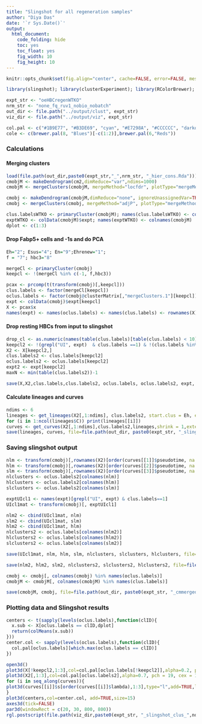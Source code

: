```yaml
---
title: "Slingshot for all regeneration samples"
author: "Diya Das"
date: '`r Sys.Date()`'
output:
  html_document:
    code_folding: hide
    toc: yes
    toc_float: yes
    fig_width: 10
    fig_height: 10
---
```


```r
knitr::opts_chunk$set(fig.align="center", cache=FALSE, error=FALSE, message=FALSE, warning=FALSE)

library(slingshot); library(clusterExperiment); library(RColorBrewer); library(rgl)
```
```r
expt_str <- "oeHBCregenWTKO"
nrm_str <- "none_fq_ruv1_nobio_nobatch"
out_dir <- file.path("../output/clust", expt_str)
viz_dir <- file.path("../output/viz", expt_str)

col.pal <- c("#1B9E77", "#B3DE69", "cyan", "#E7298A", "#CCCCCC", "darkorange3","#E6AB02", "#666666", "#6A3D9A", "cornflowerblue", "#CAB2D6", "#FF7F00", "#FFED6F", "brown1")
cole <- c(brewer.pal(8, "Blues")[-c(1:2)],brewer.pal(6,"Reds"))
```
### Calculations
#### Merging clusters
```r
load(file.path(out_dir,paste0(expt_str,"_",nrm_str, "_hier_cons.Rda")))
cmobjM <- makeDendrogram(cm2,dimReduce="var",ndims=1000)
cmobjM <- mergeClusters(cmobjM, mergeMethod="locfdr", plotType="mergeMethod", cutoff=0.18)

cmobj <- makeDendrogram(cmobjM,dimReduce="none", ignoreUnassignedVar=TRUE)
cmobj <- mergeClusters(cmobj, mergeMethod="adjP", plotType="mergeMethod", cutoff=0.07)

clus.labelsWTKO <- primaryCluster(cmobjM); names(clus.labelsWTKO) <- colnames(cmobjM)
exptWTKO <- colData(cmobjM)$expt; names(exptWTKO) <- colnames(cmobjM)
dplot <- c(1:3)
```
#### Drop Fabp5+ cells and -1s and do PCA 
```r
Eh="2"; Esus="4"; En="9";Ehrenew="1";
f = "7"; hbc3="8"

mergeCl <- primaryCluster(cmobj)
keepcl <- !(mergeCl %in% c(-1, f,hbc3)) 

pcax <- prcomp(t(transform(cmobj)[,keepcl]))
clus.labels <- factor(mergeCl[keepcl])
oclus.labels <- factor(cmobj@clusterMatrix[,"mergeClusters.1"][keepcl])
expt <- colData(cmobj)$expt[keepcl]
X <- pcax$x
names(expt) <- names(oclus.labels) <- names(clus.labels) <- rownames(X)
```
#### Drop resting HBCs from input to slingshot
```r
drop_cl <- as.numeric(names(table(clus.labels)[table(clus.labels) < 10]))
keepcl2 <- !(grepl("UI", expt)  & clus.labels ==1) & !(clus.labels %in% drop_cl)
X2 <- X[keepcl2,]
clus.labels2 <- clus.labels[keepcl2]
oclus.labels2 <- oclus.labels[keepcl2]
expt2 <- expt[keepcl2]
maxN <- min(table(clus.labels2))-1

save(X,X2,clus.labels,clus.labels2, oclus.labels, oclus.labels2, expt, expt2, col.pal, cole, keepcl2, keepcl, drop_cl, file=file.path(out_dir, paste0(expt_str,"_PCA.Rda")))
```

#### Calculate lineages and curves
```r
ndims <- 6
lineages <- get_lineages(X2[,1:ndims], clus.labels2, start.clus = Eh, end.clus = c(Esus, Ehrenew))
for (i in 1:ncol(lineages$C)) print(lineages[[i]])
curves <- get_curves(X2[,1:ndims],clus.labels2,lineages,shrink = 1,extend = "n")
save(lineages, curves, file=file.path(out_dir, paste0(expt_str, "_slingshot_out.Rda")))
```

### Saving slingshot output
```r

nlm <- transform(cmobj)[,rownames(X2)[order(curves[[1]]$pseudotime, na.last = NA)]]
hlm <- transform(cmobj)[,rownames(X2)[order(curves[[2]]$pseudotime, na.last = NA)]]
slm <- transform(cmobj)[,rownames(X2)[order(curves[[3]]$pseudotime, na.last = NA)]]
nlclusters <- oclus.labels2[colnames(nlm)]
hlclusters <- oclus.labels2[colnames(hlm)]
slclusters <- oclus.labels2[colnames(slm)]

exptUIcl1 <- names(expt)[grepl("UI", expt) & clus.labels==1]
UIcl1mat <- transform(cmobj)[, exptUIcl1]

nlm2 <- cbind(UIcl1mat, nlm)
slm2 <- cbind(UIcl1mat, slm)
hlm2 <- cbind(UIcl1mat, hlm)
nlclusters2 <- oclus.labels[colnames(nlm2)]
hlclusters2 <- oclus.labels[colnames(hlm2)]
slclusters2 <- oclus.labels[colnames(slm2)]

save(UIcl1mat, nlm, hlm, slm, nlclusters, slclusters, hlclusters, file=file.path(out_dir, paste0(expt_str, "_lineageData.Rda")))

save(nlm2, hlm2, slm2, nlclusters2, slclusters2, hlclusters2, file=file.path(out_dir, paste0(expt_str, "_lineageData2.Rda")))

cmobj <- cmobj[, colnames(cmobj) %in% names(oclus.labels)]
cmobjM <- cmobjM[, colnames(cmobjM) %in% names(clus.labels)]

save(cmobjM, cmobj, file=file.path(out_dir, paste0(expt_str, "_cmmerged.Rda")))
```

### Plotting data and Slingshot results
```r
centers <- t(sapply(levels(oclus.labels),function(clID){
  x.sub <- X[oclus.labels == clID,dplot]
  return(colMeans(x.sub))
}))
center.col <- sapply(levels(oclus.labels),function(clID){
  col.pal[oclus.labels][which.max(oclus.labels == clID)]
})

open3d()
plot3d(X[!keepcl2,1:3],col=col.pal[oclus.labels[!keepcl2]],alpha=0.2, pch = 19, cex = 1, size=4, xlab="PC 1", ylab="PC 2", zlab="PC 3", aspect="iso", box=FALSE, axes=FALSE)
plot3d(X2[,1:3],col=col.pal[oclus.labels2],alpha=0.7, pch = 19, cex = 1, size=4, add=TRUE)
for (i in seq_along(curves)){
plot3d(curves[[i]]$s[order(curves[[i]]$lambda),1:3],type="l",add=TRUE,lwd=2,col=col.pal[which.max(tail(lineages[[i]],1)==levels(oclus.labels))])
}
plot3d(centers,col=center.col, add=TRUE,size=15)
axes3d(tick=FALSE)
par3d(windowRect = c(20, 30, 800, 800))
rgl.postscript(file.path(viz_dir,paste0(expt_str, "_slingshot_clus_",ndims, "_",Sys.Date(), ".svg")), fmt="svg")

```